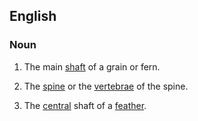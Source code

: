 ==English==

===Noun===
{{en-noun|rachises}}
{{wikipedia}}

# {{botany}} The main [[shaft]] of a grain or fern.
# {{zoology}} The [[spine]] or the [[vertebrae]] of the spine.
# {{ornithology}} The [[central]] shaft of a [[feather]].